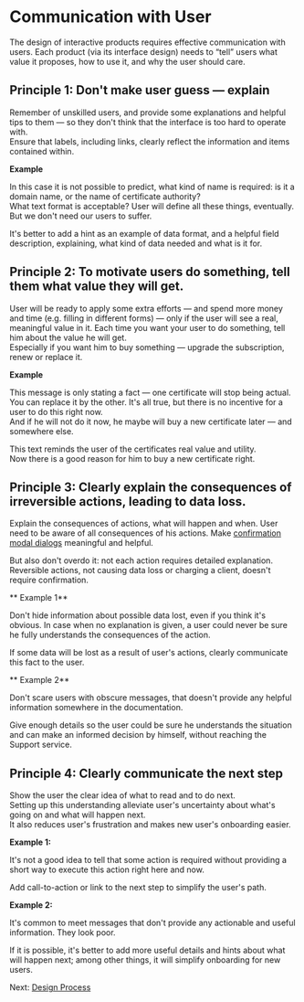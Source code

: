 <Meta title="Principal/Communication with User"/>

# Communication with User
The design of interactive products requires effective communication with users. Each product (via its interface design) needs to “tell” users what value it proposes, how to use it, and why the user should care.

## Principle 1: Don't make user guess — explain
Remember of unskilled users, and provide some explanations and helpful tips to them — so they don't think that the interface is too hard to operate with.   
Ensure that labels, including links, clearly reflect the information and items contained within.

**Example**   
<!-- <span style="color:red">:fa-times-circle-o:</span> -->
In this case it is not possible to predict, what kind of name is required: is it a domain name, or the name of certificate authority?   
What text format is acceptable? User will define all these things, eventually. But we don't need our users to suffer.   
<!-- ![](1-Bad.png?sizes=422px) -->

<!-- <span style="color:green">:fa-check-circle-o:</span> -->
It's better to add a hint as an example of data format, and a helpful field description, explaining, what kind of data needed and what is it for.
<!-- ![](1-Good.png?sizes=423px) -->

## Principle 2: To motivate users do something, tell them what value they will get.
User will be ready to apply some extra efforts — and spend more money and time (e.g. filling in different forms) — only if the user will see a real, meaningful value in it. Each time you want your user to do something, tell him about the value he will get.   
Especially if you want him to buy something — upgrade the subscription, renew or replace it.

**Example**  
<!-- <span style="color:red">:fa-times-circle-o:</span> -->
This message is only stating a fact — one certificate will stop being actual.   
You can replace it by the other. It's all true, but there is no incentive for a user to do this right now.   
And if he will not do it now, he maybe will buy a new certificate later — and somewhere else.
<!-- ![](2.1-Bad.png?sizes=1059px) -->

<!-- <span style="color:green">:fa-check-circle-o:</span> -->
This text reminds the user of the certificates real value and utility.   
Now there is a good reason for him to buy a new certificate right.  
<!-- ![](2.1-Good.png?sizes=1059px) -->

## Principle 3: Clearly explain the consequences of irreversible actions, leading to data loss.
Explain the consequences of actions, what will happen and when. User need to be aware of all consequences of his actions. Make [confirmation modal dialogs](/ui-kit/layouts/modal-dialog/confirmation) meaningful and helpful.

But also don't overdo it: not each action requires detailed explanation. Reversible actions, not causing data loss or charging a client, doesn't require confirmation.

** Example 1**  
<!-- <span style="color:red">:fa-times-circle-o:</span> -->
Don't hide information about possible data lost, even if you think it's obvious. In case when no explanation is given, a user could never be sure he fully understands the consequences of the action.  
<!-- ![](3.1-Bad.png?sizes=635px) -->

<!-- <span style="color:green">:fa-check-circle-o:</span> -->
If some data will be lost as a result of user's actions, clearly communicate this fact to the user.   
<!-- ![](3.1-Good.png?sizes=634px) -->

** Example 2**  
<!-- <span style="color:red">:fa-times-circle-o:</span> -->
Don't scare users with obscure messages, that doesn't provide any helpful information somewhere in the documentation.  
<!-- ![](3.2-Bad.png?sizes=631px) -->

<!-- <span style="color:green">:fa-check-circle-o:</span> -->
Give enough details so the user could be sure he understands the situation and can make an informed decision by himself, without reaching the Support service.  
<!-- ![](3.2-Good.png?sizes=633px) -->

## Principle 4: Clearly communicate the next step
Show the user the clear idea of what to read and to do next.   
Setting up this understanding alleviate user's uncertainty about what's going on and what will happen next.  
It also reduces user's frustration and makes new user's onboarding easier.  

**Example 1:**  
<!-- <span style="color:red">:fa-times-circle-o:</span> -->
It's not a good idea to tell that some action is required without providing a short way to execute this action right here and now.  
<!-- ![](4.1-Bad.png?sizes=1015px) -->

<!-- <span style="color:green">:fa-check-circle-o:</span> -->
Add call-to-action or link to the next step to simplify the user's path.  
<!-- ![](4.1-Good.png?sizes=1017px) -->


**Example 2:**  
<!-- <span style="color:red">:fa-times-circle-o:</span> -->
It's common to meet messages that don't provide any actionable and useful information. They look poor.   
<!-- ![](4.2-Bad.png?sizes=362px) -->

<!-- <span style="color:green">:fa-check-circle-o:</span> -->
If it is possible, it's better to add more useful details and hints about what will happen next; among other things, it will simplify onboarding for new users.
<!-- ![](4.2-Good.png?sizes=362px) -->

Next: [Design Process](/?path=/docs/Principal-Desing-process)